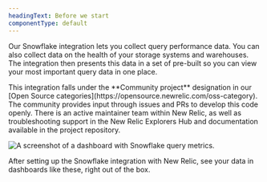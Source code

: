 ```yaml
---
headingText: Before we start
componentType: default
---
```


Our Snowflake integration lets you collect query performance data. You can also collect data on the health of your storage systems and warehouses. The integration then presents this data in a set of pre-built <InlinePopover type="dashboards"/> so you can view your most important query data in one place.

<Callout variant="tip">
  This integration falls under the <DNT>**Community project**</DNT> designation in our [Open Source categories](https://opensource.newrelic.com/oss-category). The community provides input through issues and PRs to develop this code openly. There is an active maintainer team within New Relic, as well as troubleshooting support in the New Relic Explorers Hub and documentation available in the project repository.
</Callout>

<img
  src="/images/infrastructure_screenshot-full_snowflake-dashboard.webp"
  title="Snowflake dashboard"
  alt="A screenshot of a dashboard with Snowflake query metrics."
/>

<figcaption>
  After setting up the Snowflake integration with New Relic, see your data in dashboards like these, right out of the box.
</figcaption>
